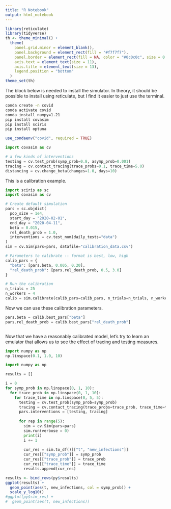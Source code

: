 ```yaml
---
title: "R Notebook"
output: html_notebook
---
```


```r
library(reticulate)
library(tidyverse)
th <- theme_minimal() + 
  theme(
    panel.grid.minor = element_blank(),
    panel.background = element_rect(fill = "#f7f7f7"),
    panel.border = element_rect(fill = NA, color = "#0c0c0c", size = 0.6),
    axis.text = element_text(size = 11),
    axis.title = element_text(size = 13),
    legend.position = "bottom"
  )
theme_set(th)
```

The block below is needed to install the simulator. In theory, it should be
possible to install using reticulate, but I find it easier to just use the
terminal.

```sh
conda create -n covid
conda activate covid
conda install numpy=1.21
pip install covasim
pip install sciris
pip install optuna
```

```r
use_condaenv("covid", required = TRUE)
```

```python
import covasim as cv

# a few kinds of interventions
testing = cv.test_prob(symp_prob=0.8, asymp_prob=0.001)
tracing = cv.contact_tracing(trace_probs=0.1, trace_time=5.0)
distancing = cv.change_beta(changes=1.0, days=10)
```

This is a calibration example.

```python
import sciris as sc
import covasim as cv

# Create default simulation
pars = sc.objdict(
  pop_size = 1e4,
  start_day = "2020-02-01",
  end_day = "2020-04-11",
  beta = 0.015,
  rel_death_prob = 1.0,
  interventions = cv.test_num(daily_tests="data")
)
sim = cv.Sim(pars=pars, datafile="calibration_data.csv")

# Parameters to calibrate -- format is best, low, high
calib_pars = {
  "beta": [pars.beta, 0.005, 0.20],
  "rel_death_prob": [pars.rel_death_prob, 0.5, 3.0]
}

# Run the calibration
n_trials = 25
n_workers = 4
calib = sim.calibrate(calib_pars=calib_pars, n_trials=n_trials, n_workers=n_workers)
```

Now we can use these calibration parameters.

```python
pars.beta = calib.best_pars["beta"]
pars.rel_death_prob = calib.best_pars["rel_death_prob"]
```

```python
```

Now that we have a reasonably calibrated model, let's try to learn an emulator
that allows us to see the effect of tracing and testing measures.
```python
import numpy as np
np.linspace(0.1, 1.0, 10)
```

```python
import numpy as np

results = []

i = 0
for symp_prob in np.linspace(0, 1, 10):
  for trace_prob in np.linspace(0, 1, 10):
    for trace_time in np.linspace(0, 5, 5):
      testing = cv.test_prob(symp_prob=symp_prob)
      tracing = cv.contact_tracing(trace_probs=trace_prob, trace_time=trace_time)
      pars.interventions = [testing, tracing]
      
      for rep in range(5):
        sim = cv.Sim(pars=pars)
        sim.run(verbose = 0)
        print(i)
        i += 1
        
        cur_res = sim.to_df()[["t", "new_infections"]]
        cur_res[["symp_prob"]] = symp_prob
        cur_res[["trace_prob"]] = trace_prob
        cur_res[["trace_time"]] = trace_time
        results.append(cur_res)

```

```r
results <- bind_rows(py$results)
ggplot(results) +
  geom_point(aes(t, new_infections, col = symp_prob)) +
  scale_y_log10()
#ggplot(py$sim_res) +
#  geom_point(aes(t, new_infections))
```

